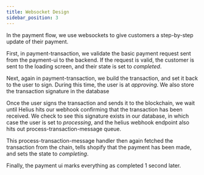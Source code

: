 ```yaml
---
title: Websocket Design
sidebar_position: 3
---
```


In the payment flow, we use websockets to give customers a step-by-step update of their payment.

First, in payment-transaction, we validate the basic payment request sent from the payment-ui to the backend. If the request is valid, the customer is sent to the loading screen, and their state is set to _completed_.

Next, again in payment-transaction, we build the transaction, and set it back to the user to sign. During this time, the user is at _approving_. We also store the transaction signature in the database

Once the user signs the transaction and sends it to the blockchain, we wait until Helius hits our webhook confirming that the transaction has been received. We check to see this signature exists in our database, in which case the user is set to _processing_, and the helius webhook endpoint also hits out process-transaction-message queue.

This process-transaction-message handler then again fetched the transaction from the chain, tells shopify that the payment has been made, and sets the state to _completing_.

Finally, the payment ui marks everything as completed 1 second later.
